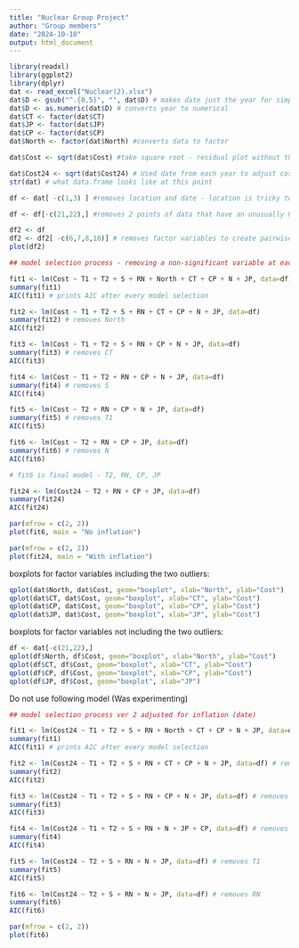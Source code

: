 ---
title: "Nuclear Group Project"
author: "Group members"
date: "2024-10-10"
output: html_document
---

```{r echo = FALSE}
library(readxl)
library(ggplot2)
library(dplyr)
dat <- read_excel("Nuclear(2).xlsx")
dat$D <- gsub("^.{0,5}", "", dat$D) # makes date just the year for simplicity
dat$D <- as.numeric(dat$D) # converts year to numerical
dat$CT <- factor(dat$CT)
dat$JP <- factor(dat$JP)
dat$CP <- factor(dat$CP)
dat$North <- factor(dat$North) #converts data to factor

dat$Cost <- sqrt(dat$Cost) #take square root - residual plot without this line looks more like a quadratic

dat$Cost24 <- sqrt(dat$Cost24) # Used date from each year to adjust cost for inflation up to 2024 - will compare later on
str(dat) # what data.frame looks like at this point

df <- dat[ -c(1,3) ] #removes location and date - location is tricky to tackle and date is not no longer needed

df <- df[-c(21,22),] #removes 2 points of data that have an unusually high cost located in Civaux - will need mentioning

```

```{r echo = FALSE}
df2 <- df
df2 <- df2[ -c(6,7,8,10)] # removes factor variables to create pairwise scatterplot to assess any associations and to get an idea of what we might expect in the model
plot(df2)

```

```{r echo = FALSE}

## model selection process - removing a non-significant variable at each step

fit1 <- lm(Cost ~ T1 + T2 + S + RN + North + CT + CP + N + JP, data=df) # full model
summary(fit1)
AIC(fit1) # prints AIC after every model selection

fit2 <- lm(Cost ~ T1 + T2 + S + RN + CT + CP + N + JP, data=df) 
summary(fit2) # removes North
AIC(fit2)

fit3 <- lm(Cost ~ T1 + T2 + S + RN + CP + N + JP, data=df)
summary(fit3) # removes CT
AIC(fit3)

fit4 <- lm(Cost ~ T1 + T2 + RN + CP + N + JP, data=df)
summary(fit4) # removes S
AIC(fit4)

fit5 <- lm(Cost ~ T2 + RN + CP + N + JP, data=df)
summary(fit5) # removes T1
AIC(fit5)

fit6 <- lm(Cost ~ T2 + RN + CP + JP, data=df)
summary(fit6) # removes N
AIC(fit6)

# fit6 is final model - T2, RN, CP, JP

fit24 <- lm(Cost24 ~ T2 + RN + CP + JP, data=df)
summary(fit24)
AIC(fit24)

par(mfrow = c(2, 2))
plot(fit6, main = "No inflation")

par(mfrow = c(2, 2))
plot(fit24, main = "With inflation")
```

boxplots for factor variables including the two outliers:

```{r, echo=FALSE}
qplot(dat$North, dat$Cost, geom="boxplot", xlab="North", ylab="Cost")
qplot(dat$CT, dat$Cost, geom="boxplot", xlab="CT", ylab="Cost")
qplot(dat$CP, dat$Cost, geom="boxplot", xlab="CP", ylab="Cost")
qplot(dat$JP, dat$Cost, geom="boxplot", xlab="JP", ylab="Cost")
```

boxplots for factor variables not including the two outliers:

```{r, echo=FALSE}
df <- dat[-c(21,22),]
qplot(df$North, df$Cost, geom="boxplot", xlab="North", ylab="Cost")
qplot(df$CT, df$Cost, geom="boxplot", xlab="CT", ylab="Cost")
qplot(df$CP, df$Cost, geom="boxplot", xlab="CP", ylab="Cost")
qplot(df$JP, df$Cost, geom="boxplot", xlab="JP")
```

Do not use following model (Was experimenting)

```{r echo = FALSE}

## model selection process ver 2 adjusted for inflation (date)

fit1 <- lm(Cost24 ~ T1 + T2 + S + RN + North + CT + CP + N + JP, data=df) # full model
summary(fit1)
AIC(fit1) # prints AIC after every model selection

fit2 <- lm(Cost24 ~ T1 + T2 + S + RN + CT + CP + N + JP, data=df) # removes North
summary(fit2)
AIC(fit2)

fit3 <- lm(Cost24 ~ T1 + T2 + S + RN + CP + N + JP, data=df) # removes CT
summary(fit3)
AIC(fit3)

fit4 <- lm(Cost24 ~ T1 + T2 + S + RN + N + JP + CP, data=df) # removes CP
summary(fit4)
AIC(fit4)

fit5 <- lm(Cost24 ~ T2 + S + RN + N + JP, data=df) # removes T1
summary(fit5)
AIC(fit5)

fit6 <- lm(Cost24 ~ T2 + S + RN + N + JP, data=df) # removes RN
summary(fit6)
AIC(fit6)

par(mfrow = c(2, 2))
plot(fit6)

```
